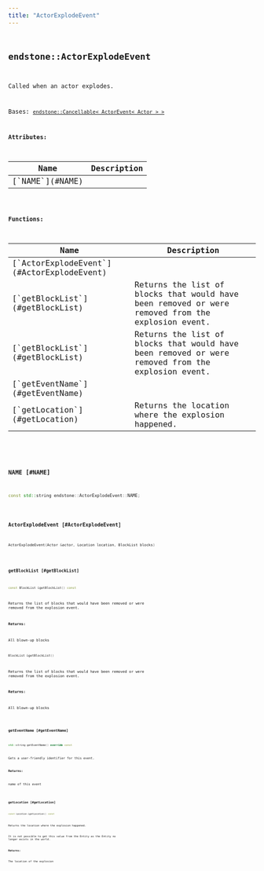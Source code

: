 ```yaml
---
title: "ActorExplodeEvent"
---
```


## <code className="doc-symbol doc-symbol-class"/> endstone::ActorExplodeEvent

Called when an actor explodes.


Bases: [`endstone::Cancellable< ActorEvent< Actor > >`](cancellable)









**Attributes:**

<table>
<thead>
   <tr>
      <th>Name</th>
      <th>Description</th>
   </tr>
</thead>
<tbody>
<tr key="classendstone_1_1_actor_explode_event_1a538b328811580be48ba12a6e72d81f63">
    <td>[`NAME`](#NAME)</td>
    <td></td>
</tr>
</tbody>
</table>






**Functions:**

<table>
<thead>
   <tr>
      <th>Name</th>
      <th>Description</th>
   </tr>
</thead>
<tbody>
<tr key="classendstone_1_1_actor_explode_event_1a6351fdf619ffc0dbdc147eab56f716a9">
    <td>[`ActorExplodeEvent`](#ActorExplodeEvent)</td>
    <td></td>
</tr>
<tr key="classendstone_1_1_actor_explode_event_1a0b009ccfd36dbb770f245f1d30d4e348">
    <td>[`getBlockList`](#getBlockList)</td>
    <td>Returns the list of blocks that would have been removed or were removed from the explosion event.</td>
</tr>
<tr key="classendstone_1_1_actor_explode_event_1a1a6ba8571a20ec1325ec4a9aa45a1a0a">
    <td>[`getBlockList`](#getBlockList)</td>
    <td>Returns the list of blocks that would have been removed or were removed from the explosion event.</td>
</tr>
<tr key="classendstone_1_1_actor_explode_event_1a5cc3e0325db3f67173ae516314fae999">
    <td>[`getEventName`](#getEventName)</td>
    <td></td>
</tr>
<tr key="classendstone_1_1_actor_explode_event_1a503cfca64807cacb36ca3c41de78be28">
    <td>[`getLocation`](#getLocation)</td>
    <td>Returns the location where the explosion happened.</td>
</tr>
</tbody>
</table>

### <code className="doc-symbol doc-symbol-variable"/> NAME [#NAME]

```cpp
const std::string endstone::ActorExplodeEvent::NAME;
```
### <code className="doc-symbol doc-symbol-function"/> ActorExplodeEvent [#ActorExplodeEvent]

```cpp
ActorExplodeEvent(Actor &actor, Location location, BlockList blocks)
```
### <code className="doc-symbol doc-symbol-function"/> getBlockList [#getBlockList]



```cpp
const BlockList &getBlockList() const
```

Returns the list of blocks that would have been removed or were removed from the explosion event.





**Returns:**

All blown-up blocks 





        

```cpp
BlockList &getBlockList()
```

Returns the list of blocks that would have been removed or were removed from the explosion event.





**Returns:**

All blown-up blocks 





        
### <code className="doc-symbol doc-symbol-function"/> getEventName [#getEventName]

```cpp
std::string getEventName() override const
```


Gets a user-friendly identifier for this event.




**Returns:**

name of this event 





        
### <code className="doc-symbol doc-symbol-function"/> getLocation [#getLocation]

```cpp
const Location &getLocation() const
```

Returns the location where the explosion happened.



It is not possible to get this value from the Entity as the Entity no longer exists in the world.




**Returns:**

The location of the explosion 





        